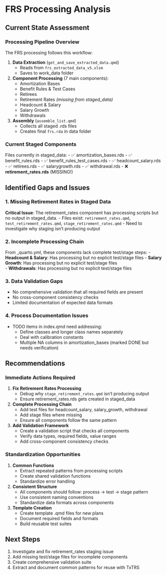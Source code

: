 # FRS Processing Analysis

## Current State Assessment

### Processing Pipeline Overview

The FRS processing follows this workflow:

1. **Data Extraction** (`get_and_save_extracted_data.qmd`)
   - Reads from `frs_extracted_data_v5.xlsm`
   - Saves to work_data folder

2. **Component Processing** (7 main components):
   - Amortization Bases
   - Benefit Rules & Test Cases
   - Retirees
   - Retirement Rates *(missing from staged_data)*
   - Headcount & Salary
   - Salary Growth
   - Withdrawals

3. **Assembly** (`assemble_list.qmd`)
   - Collects all staged .rds files
   - Creates final `frs.rda` in data folder

### Current Staged Components

Files currently in staged_data:
- ✅ amortization_bases.rds
- ✅ benefit_rules.rds
- ✅ benefit_rules_test_cases.rds
- ✅ headcount_salary.rds
- ✅ retirees.rds
- ✅ salarygrowth.rds
- ✅ withdrawal.rds
- ❌ **retirement_rates.rds** (MISSING!)

## Identified Gaps and Issues

### 1. Missing Retirement Rates in Staged Data
**Critical Issue**: The retirement_rates component has processing scripts but no output in staged_data.
- Files exist: `retirement_rates.qmd`, `test_retirement_rates.qmd`, `stage_retirement_rates.qmd`
- Need to investigate why staging isn't producing output

### 2. Incomplete Processing Chain
From _quarto.yml, these components lack complete test/stage steps:
- **Headcount & Salary**: Has processing but no explicit test/stage files
- **Salary Growth**: Has processing but no explicit test/stage files  
- **Withdrawals**: Has processing but no explicit test/stage files

### 3. Data Validation Gaps
- No comprehensive validation that all required fields are present
- No cross-component consistency checks
- Limited documentation of expected data formats

### 4. Process Documentation Issues
- TODO items in index.qmd need addressing:
  - Define classes and longer class names separately
  - Deal with calibration constants
  - Multiple NA columns in amortization_bases (marked DONE but needs verification)

## Recommendations

### Immediate Actions Required

1. **Fix Retirement Rates Processing**
   - Debug why `stage_retirement_rates.qmd` isn't producing output
   - Ensure retirement_rates.rds gets created in staged_data

2. **Complete Processing Chain**
   - Add test files for headcount_salary, salary_growth, withdrawal
   - Add stage files where missing
   - Ensure all components follow the same pattern

3. **Add Validation Framework**
   - Create a validation script that checks all components
   - Verify data types, required fields, value ranges
   - Add cross-component consistency checks

### Standardization Opportunities

1. **Common Functions**
   - Extract repeated patterns from processing scripts
   - Create shared validation functions
   - Standardize error handling

2. **Consistent Structure**
   - All components should follow: process → test → stage pattern
   - Use consistent naming conventions
   - Standardize data formats across components

3. **Template Creation**
   - Create template .qmd files for new plans
   - Document required fields and formats
   - Build reusable test suites

## Next Steps

1. Investigate and fix retirement_rates staging issue
2. Add missing test/stage files for incomplete components
3. Create comprehensive validation suite
4. Extract and document common patterns for reuse with TxTRS